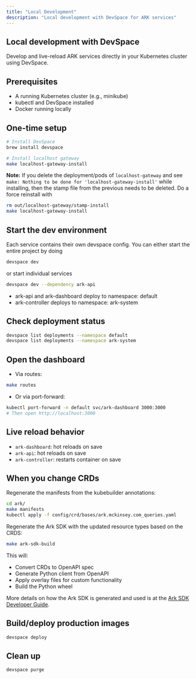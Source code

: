 ```yaml
---
title: "Local Development"
description: "Local development with DevSpace for ARK services"
---
```


## Local development with DevSpace

Develop and live-reload ARK services directly in your Kubernetes cluster using DevSpace.

## Prerequisites
- A running Kubernetes cluster (e.g., minikube)
- kubectl and DevSpace installed
- Docker running locally

## One-time setup
```bash
# Install DevSpace
brew install devspace

# Install localhost gateway
make localhost-gateway-install
```
**Note:** If you delete the deployment/pods of `localhost-gateway` and see `make: Nothing to be done for 'localhost-gateway-install'` while installing,
then the stamp file from the previous needs to be deleted. Do a force reinstall with 
```bash
rm out/localhost-gateway/stamp-install
make localhost-gateway-install
```

## Start the dev environment

Each service contains their own devspace config. You can either start the entire project by doing
```bash
devspace dev
```

or start individual services

```bash
devspace dev --dependency ark-api
```

- ark-api and ark-dashboard deploy to namespace: default
- ark-controller deploys to namespace: ark-system

## Check deployment status
```bash
devspace list deployments --namespace default
devspace list deployments --namespace ark-system
```

## Open the dashboard
- Via routes:
```bash
make routes
```

- Or via port-forward:
```bash
kubectl port-forward -n default svc/ark-dashboard 3000:3000
# Then open http://localhost:3000
```

## Live reload behavior
- `ark-dashboard`: hot reloads on save
- `ark-api`: hot reloads on save  
- `ark-controller`: restarts container on save

## When you change CRDs

Regenerate the manifests from the kubebuilder annotations:

```bash
cd ark/
make manifests
kubectl apply -f config/crd/bases/ark.mckinsey.com_queries.yaml
```

Regenerate the Ark SDK with the updated resource types based on the CRDS:

```bash
make ark-sdk-build
```

This will:
- Convert CRDs to OpenAPI spec
- Generate Python client from OpenAPI
- Apply overlay files for custom functionality
- Build the Python wheel

More details on how the Ark SDK is generated and used is at the [Ark SDK Developer Guide](/developer-guide/ark-sdk).

## Build/deploy production images
```bash
devspace deploy
```

## Clean up
```bash
devspace purge
```
